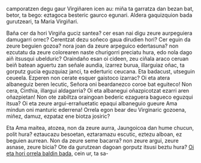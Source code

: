 <noinclude><pagequality level="3" user="Alonmikel" /></noinclude>
camporatzen degu gaur Virgiñaren icen au: miña ta garratza dan bezan bat, betor, ta bego: eztagoca besteric gaurco egunari. Aldera gaquizquion bada gurutzeari, ta Maria Virgiñari.

{{aingura|5}}Baña cer da hori Virgiña guciz santea? cer esan nai digu zeure aurpeguiera damugarri orrec? Cerentzat dezu soñeco gaua dirudien hori? Cer eguin da zeure beguien gozoa? nora joan da zeure arpeguico edertasuna? non ezcutatu da zeure colorearen naste churigorri preciatu hura, edo nola dago aiñ itsusqui ubelduric? Oraindaño esan oi cideen, zeu ciñala araco ceruan beiñ batean aguertu zan señale aundia, izarrez burua, illarguiaz oñac, ta gorputz gucia eguzquiaz janci, ta ederturic ceucana. Eta badacust, utseguin ceueela. Ezperen non cerate esquer gaistoco  izarrac? Oi eta atera albaneguiz beren lecutic, Señora oni beardanezco coroe bat eguiteco! Non cera, Cinthia, illargui aldagarria? Oi eta albanegui oñazpicotzat ezarri aren oñazpietan! Non ote zabiltza oraingoan bederic ezaguera bagueco eguzqui itsua? Oi eta zeure argui-errañuetatic epaqui albaneguio gueure Ama mindun oni manturic ederrena! Orrela egon bear deu Virginaric gozoena, miñez, damuz, ezpataz ene biotza josiric?

{{aingura|6}}Eta Ama maitea, atozea, non da zeure aurra, Jaungoicoa dan hume chucun, polit hura? eztaucazu besoetan, eztaramazu escutic, eztezu alboan, ez beguien aurrean. Non da zeure seme bacarra? non zeure argui, zeure asnase, zeure bicia? Ote da gurutzean dagoan gorputz itsusi beztu hura? <ins>Oi eta hori orrela baldin bada,</ins> cein ur, ta sa-<noinclude><references/></noinclude>
